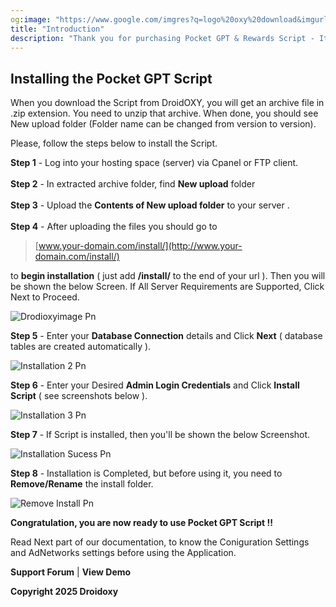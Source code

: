 ```yaml
---
og:image: "https://www.google.com/imgres?q=logo%20oxy%20download&imgurl=https%3A%2F%2Fcdn.worldvectorlogo.com%2Flogos%2Foxycoin.svg&imgrefurl=https%3A%2F%2Fworldvectorlogo.com%2Flogo%2Foxycoin&docid=3PuGDs6o4Ql0VM&tbnid=HrhxRSmAamotFM&vet=12ahUKEwjQlO60696MAxX4T2wGHQOyLhYQM3oECC4QAA..i&w=2756&h=1653&hcb=2&ved=2ahUKEwjQlO60696MAxX4T2wGHQOyLhYQM3oECC4QAA"
title: "Introduction"
description: "Thank you for purchasing Pocket GPT & Rewards Script - It Supports both the Android and IOS Versions of the Apps as well. Before you get started, please be sure to always check out these documentation files. We outline all kinds of good information, and provide you with all the details you need to know on how to use Pocket GPT Script"
---
```


## Installing the Pocket GPT Script

When you download the Script from DroidOXY, you will get an archive file in .zip extension. You need to unzip that archive.  When done, you should see New upload folder (Folder name can be changed from version to version).

Please, follow the steps below to install the Script.

**Step 1** - Log into your hosting space (server) via Cpanel or FTP client.\
\
**Step 2** - In extracted archive folder, find **New upload** folder\
\
**Step 3** - Upload the **Contents of New upload folder** to your server .\
\
**Step 4** - After uploading the files you should go to

> [www.your-domain.com/install/](http://www.your-domain.com/install/)

to **begin installation** ( just add **/install/** to the end of your url ). Then you will be shown the below Screen. If All Server Requirements are Supported, Click Next to Proceed.

![Drodioxyimage Pn](/images/drodioxyimage.png)

**Step 5** - Enter your **Database Connection** details and Click **Next** ( database tables are created automatically ).

![Installation 2 Pn](/images/installation-2.png)

**Step 6** - Enter your Desired **Admin Login Credentials** and Click **Install Script** ( see screenshots below ).

![Installation 3 Pn](/images/installation-3.png)

**Step 7** - If Script is installed, then you'll be shown the below Screenshot.

![Installation Sucess Pn](/images/installation-sucess.png)

**Step 8** - Installation is Completed, but before using it, you need to **Remove/Rename** the install folder.

![Remove Install Pn](/images/remove-install.png)

**Congratulation, you are now ready to use Pocket GPT Script \!\!**

Read Next part of our documentation, to know the Coniguration Settings and AdNetworks settings before using the Application.

**Support Forum** |  **View Demo**

**Copyright 2025  Droidoxy**